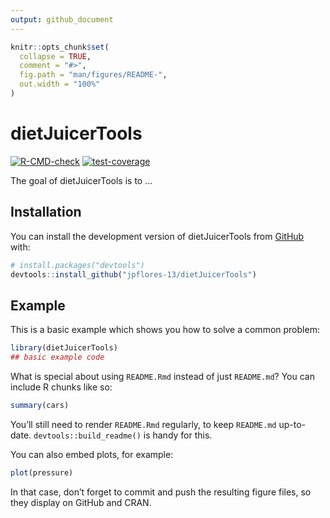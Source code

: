```yaml
---
output: github_document
---
```


<!-- README.md is generated from README.Rmd. Please edit that file -->

```r
knitr::opts_chunk$set(
  collapse = TRUE,
  comment = "#>",
  fig.path = "man/figures/README-",
  out.width = "100%"
)
```

# dietJuicerTools

<!-- badges: start -->
[![R-CMD-check](https://github.com/jpflores-13/dietJuicerTools/actions/workflows/R-CMD-check.yaml/badge.svg)](https://github.com/jpflores-13/dietJuicerTools/actions/workflows/R-CMD-check.yaml)
[![test-coverage](https://github.com/jpflores-13/dietJuicerTools/actions/workflows/test-coverage.yaml/badge.svg)](https://github.com/jpflores-13/dietJuicerTools/actions/workflows/test-coverage.yaml)
<!-- badges: end -->

The goal of dietJuicerTools is to ...

## Installation

You can install the development version of dietJuicerTools from [GitHub](https://github.com/) with:

``` r
# install.packages("devtools")
devtools::install_github("jpflores-13/dietJuicerTools")
```

## Example

This is a basic example which shows you how to solve a common problem:

```r
library(dietJuicerTools)
## basic example code
```

What is special about using `README.Rmd` instead of just `README.md`? You can include R chunks like so:

```r
summary(cars)
```

You'll still need to render `README.Rmd` regularly, to keep `README.md` up-to-date. `devtools::build_readme()` is handy for this.

You can also embed plots, for example:

```r
plot(pressure)
```

In that case, don't forget to commit and push the resulting figure files, so they display on GitHub and CRAN.
